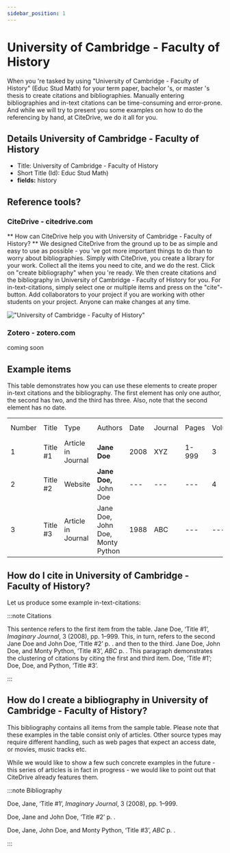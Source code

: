 ```yaml
---
sidebar_position: 1
---
```


# University of Cambridge - Faculty of History

When you 're tasked by using "University of Cambridge - Faculty of History" (Educ Stud Math) for your term paper, bachelor 's, or master 's thesis to create citations and bibliographies.
Manually entering bibliographies and in-text citations can be time-consuming and error-prone. And while we will try to present you some examples on how to do the referencing by hand, at CiteDrive, we do it all for you.

## Details  University of Cambridge - Faculty of History
* Title: University of Cambridge - Faculty of History
* Short Title (Id): Educ Stud Math)
* **fields:** history

## Reference tools?
### CiteDrive - citedrive.com
** How can CiteDrive help you with University of Cambridge - Faculty of History? **
We designed CiteDrive from the ground up to be as simple and easy to use as possible - you 've got more important things to do than to worry about bibliographies. Simply with CiteDrive, you create a library for your work. Collect all the items you need to cite, and we do the rest. Click on "create bibliography" when you 're ready. We then create citations and the bibliography in University of Cambridge - Faculty of History for you. For in-text-citations, simply select one or multiple items and press on the "cite"-button. Add collaborators to your project if you are working with other students on your project. Anyone can make changes at any time.


!["University of Cambridge - Faculty of History"](images/university-of-cambridge--faculty-of-history.svg "Choose University of Cambridge - Faculty of History in the CiteDrive App")

### Zotero - zotero.com

coming soon

## Example items

This table demonstrates how you can use these elements to create proper in-text citations and the bibliography. The first element has only one author, the second has two, and the third has three. Also, note that the second element has no date.


<table>
  <tr>
   <td>Number
   </td>
   <td>Title
   </td>
   <td>Type
   </td>
   <td>Authors
   </td>
   <td>Date
   </td>
   <td>Journal
   </td>
   <td>Pages
   </td>
   <td>Volume
   </td>
   <td>Issue
   </td>
   <td>Access Date
   </td>
  </tr>
  <tr>
   <td>1
   </td>
   <td>Title #1
   </td>
   <td>Article in Journal
   </td>
   <td><strong>Jane Doe</strong>
   </td>
   <td>2008
   </td>
   <td>XYZ
   </td>
   <td>1-999
   </td>
   <td>3
   </td>
   <td>2
   </td>
   <td>--
   </td>
  </tr>
  <tr>
   <td>
2
   </td>
   <td>Title #2
   </td>
   <td>Website
   </td>
   <td><strong>Jane Doe, </strong>John Doe
   </td>
   <td>---
   </td>
   <td>---
   </td>
   <td>---
   </td>
   <td>4
   </td>
   <td>---
   </td>
   <td>2020-05-01
   </td>
  </tr>
  <tr>
   <td>3
   </td>
   <td>Title #3
   </td>
   <td>Article in Journal
   </td>
   <td>Jane Doe, John Doe, Monty Python
   </td>
   <td>1988
   </td>
   <td>ABC
   </td>
   <td>---
   </td>
   <td>---
   </td>
   <td>16
   </td>
   <td>---
   </td>
  </tr>
</table>



## How do I cite in  University of Cambridge - Faculty of History?

Let us produce some example in-text-citations:

:::note Citations


This sentence refers to the first item from the table. Jane Doe, ‘Title #1’, <i>Imaginary Journal</i>, 3  (2008), pp. 1–999. This, in turn, refers to the second Jane Doe and John  Doe, ‘Title #2’ p. .
and then to the third.  Jane Doe, John Doe, and Monty Python, ‘Title #3’, <i>ABC</i> p. .
This paragraph demonstrates the clustering of citations by citing the first and third item. Doe, ‘Title #1’; Doe, Doe, and Python, ‘Title #3’.

:::

## How do I create a bibliography in University of Cambridge - Faculty of History?

This bibliography contains all items from the sample table. Please note that these examples in the table consist only of articles. Other source types may require different handling, such as web pages that expect an access date, or movies, music tracks etc.

While we would like to show a few such concrete examples in the future - this series of articles is in fact in progress - we would like to point out that CiteDrive already features them.

:::note Bibliography

Doe, Jane, ‘Title #1’, <i>Imaginary Journal</i>, 3  (2008), pp. 1–999.

Doe, Jane and John  Doe, ‘Title #2’ p. .

Doe, Jane, John Doe, and Monty Python, ‘Title #3’, <i>ABC</i> p. .



:::


        